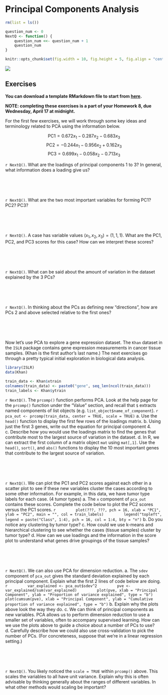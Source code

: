# Principal Components Analysis

```r
rm(list = ls())

question_num <- 0
NextQ <- function() {
    question_num <<- question_num + 1
    question_num
}

knitr::opts_chunk$set(fig.width = 10, fig.height = 5, fig.align = "center")
```

![](images/class_flow5.png)

## Exercises

**You can download a template RMarkdown file to start from [here](template_rmds/19-pca.Rmd).**

**NOTE: completing these exercises is a part of your Homework 8, due Wednesday, April 17 at midnight.**

For the first few exercises, we will work through some key ideas and terminology related to PCA using the information below.

$$ \text{PC1} = 0.672 x_1 - 0.287 x_2 - 0.683 x_3 $$
$$ \text{PC2} = -0.244 x_1 - 0.956 x_2 + 0.162 x_3 $$
$$ \text{PC3} = 0.699 x_1 - 0.058 x_2 - 0.713 x_3 $$

`r NextQ()`. What are the loadings of principal components 1 to 3? In general, what information does a loading give us?

<br>
<br>
<br>

`r NextQ()`. What are the two most important variables for forming PC1? PC2? PC3?

<br>
<br>
<br>

`r NextQ()`. A case has variable values $(x_1, x_2, x_3) = (1, 1, 1)$. What are the PC1, PC2, and PC3 scores for this case? How can we interpret these scores?

<br>
<br>
<br>

`r NextQ()`. What can be said about the amount of variation in the dataset explained by the 3 PCs?

<br>
<br>
<br>

`r NextQ()`. In thinking about the PCs as defining new "directions", how are PCs 2 and above selected relative to the first ones?

<br>
<br>
<br>

Now let's use PCA to explore a gene expression dataset. The `Khan` dataset in the `ISLR` package contains gene expression measurements in cancer tissue samples. (Khan is the first author's last name.) The next exercises go through a pretty typical initial exploration in biological data analysis.

```r
library(ISLR)
data(Khan)

train_data <- Khan$xtrain
colnames(train_data) <- paste0("gene", seq_len(ncol(train_data)))
train_labels <- Khan$ytrain
```

`r NextQ()`. The `prcomp()` function performs PCA. Look at the help page for the `prcomp()` function under the "Value" section, and recall that `$` extracts named components of list objects (e.g. `list_object$name_of_component`).
    ```r
    pca_out <- prcomp(train_data, center = TRUE, scale = TRUE)
    ```
    a. Use the `head()` function to display the first few rows of the loadings matrix.
    b. Using just the first 3 genes, write out the equation for principal component 4.
    c. Describe how you would use the loadings matrix to find the genes that contribute most to the largest source of variation in the dataset.
    d. In R, we can extract the first column of a matrix object `mat` using `mat[,1]`. Use the `head()`, `sort()`, and `abs()` functions to display the 10 most important genes that contribute to the largest source of variation.

<br>
<br>
<br>

`r NextQ()`. We can plot the PC1 and PC2 scores against each other in a scatter plot to see if these new variables cluster the cases according to some other information. For example, in this data, we have tumor type labels for each case. (4 tumor types)
    a. The `x` component of `pca_out` contains these scores. Complete the code below to plot the PC2 scores versus the PC1 scores.
        ```r
        plot(???, ???, pch = 16, xlab = "PC1", ylab = "PC2", main = "", col = train_labels)
        legend("topleft", legend = paste("Class", 1:4), pch = 16, col = 1:4, bty = "n")
        ```
    b. Do you notice any clustering by tumor type?
    c. How could we use k-means and hierarchical clustering to see whether the cases (tissue samples) cluster by tumor type?
    d. How can we use loadings and the information in the score plot to understand what genes drive groupings of the tissue samples?

<br>
<br>
<br>

`r NextQ()`. We can also use PCA for dimension reduction.
    a. The `sdev` component of `pca_out` gives the standard deviation explained by each principal component. Explain what the first 2 lines of code below are doing.
        ```r
        var_explained <- pca_out$sdev^2
        pve <- var_explained/sum(var_explained)
        plot(pve, xlab = "Principal Component", ylab = "Proportion of variance explained", type = "b")
        plot(cumsum(pve), xlab = "Principal Component", ylab = "Cumulative proportion of variance explained", type = "b")
        ```
    b. Explain why the plots above look the way they do.
    c. We can think of principal components as new variables. PCA allows us to perform dimension reduction to use a smaller set of variables, often to accompany supervised learning. How can we use the plots above to guide a choice about a number of PCs to use?
    d. Carefully describe how we could also use cross-validation to pick the number of PCs. (For concreteness, suppose that we're in a linear regression setting.)

<br>
<br>
<br>

`r NextQ()`. You likely noticed the `scale = TRUE` within `prcomp()` above. This scales the variables to all have unit variance. Explain why this is often advisable by thinking generally about the ranges of different variables. In what other methods would scaling be important?
